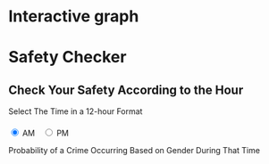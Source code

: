 # Interactive graph
<style>
    .clock {
        margin: 50px;
    }
    .hour-marker {
        fill: black;
        stroke: white;
        stroke-width: 2;
    }
    .selected-hour {
        fill: red;
    }
    .hour-sector {
        fill: none;
        stroke: black;
        stroke-width: 2;
    }
    .bar-chart {
        margin-top: 20px;
        height: auto;
    }
    .bar-f {
        fill: pink;
    }
    .bar-m {
        fill: lightblue;
    }
    .axis {
        font-size: 12px;
    }
    .button-container {
        margin-top: 20px;
    }
    .radio-button {
        margin-right: 10px;
    }
</style>

<h1>Safety Checker</h1>
<h2>Check Your Safety According to the Hour</h2>
<label>Select The Time in a 12-hour Format</label>
<div class="button-container">
<label class="radio-button">
<input type="radio" name="period" value="AM" checked onchange="updatePeriod('AM')"> AM</label>
<label class="radio-button"><input type="radio" name="period" value="PM" onchange="updatePeriod('PM')"> PM</label>
</div>
<label>Probability of a Crime Occurring Based on Gender During That Time</label>
<div id="bar-chart"></div>


<div id="plot"></div>

<script src="https://d3js.org/d3.v5.min.js"></script>
<script src="scripts/myscript.js"></script>
